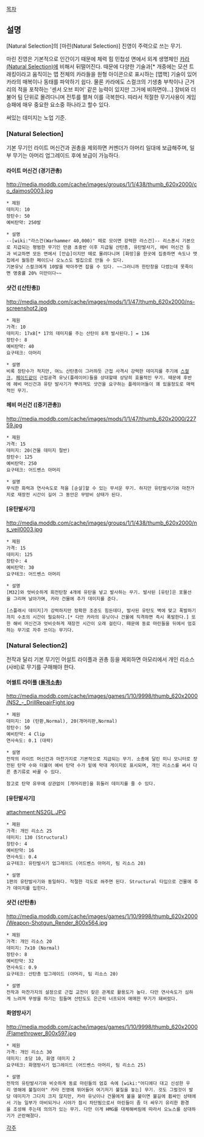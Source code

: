 [[목차]]
== 설명 ==
[Natural Selection]의 [마린(Natural Selection)] 진영이 주력으로 쓰는 무기.

마린 진영은 기본적으로 인간이기 때문에 체력 힘 민첩성 면에서 외계 생명체인 [[카라(Natural Selection)]]에 비해서 뒤떨어진다. 때문에 다양한 기술과[* 개중에는 모션 트래킹이라고 움직이는 맵 전체의 카라들을 원형 아이콘으로 표시하는 [맵핵] 기술이 있어 카라의 매복이나 동태를 파악하기 쉽다. 물론 카라에도 스컬크의 기생충 부착이나 근거리의 적을 포착하는 '센서 오브 피어' 같은 능력이 있지만 그거에 비하면야...] 장비와 더불어 팀 단위로 몰려다니며 전투를 펼쳐 이를 극복한다. 따라서 적절한 무기사용이 게임 승패에 매우 중요한 요소중 하나라고 할수 있다.

써있는 데미지는 노업 기준.
=== [Natural Selection] ===
기본 무기인 라이트 머신건과 권총을 제외하면 커멘더가 아머리 일대에 보급해주며, 일부 무기는 아머리 업그레이드 후에 보급이 가능하다.
==== 라이트 머신건 (경기관총) ====
http://media.moddb.com/cache/images/groups/1/1/438/thumb_620x2000/co_daimos0003.jpg

 * 제원
 데미지: 10
 장탄수: 50
 예비탄약: 250발

 * 설명
 --[wiki:"라스건(Warhammer 40,000)" 떼로 모이면 강력한 라스건]-- 리스폰시 기본으로 지급되는 평범한 무기인 만큼 초중반 이후 지급될 산탄총, 유탄발사기, 헤비 머신건 등과 비교하면 모든 면에서 [안습]이지만 떼로 몰려다니며 [화망]을 한곳에 집중하면 속도나 맷집에서 월등한 페이드나 오노스도 벌집으로 만들 수 있다.
 기본유닛 스컬크에게 10발을 박아주면 잡을 수 있다. ~~그러니까 한탄창을 다썼는데 못죽이면 명중률 20% 미만이다~~

==== 샷건 ([산탄총]) ====
http://media.moddb.com/cache/images/mods/1/1/47/thumb_620x2000/ns-screenshot2.jpg

 * 제원
 가격: 10
 데미지: 17x8[* 17의 데미지를 주는 산탄이 8개 발사된다.] = 136
 장탄수: 8
 예비탄약: 40
 요구테크: 아머리

 * 설명
 비록 장탄수가 적지만, 여느 산탄총이 그러하듯 근접 사격시 강력한 데미지를 주기에 [[스컬크]], [[페이드]]같이 근접공격 유닛(플레이어)들을 상대할때 상당히 효율적인 무기. 때문에 후반에 헤비 머신건과 유탄 발사기가 뿌려져도 샷건을 요구하는 플레이어들이 꽤 있을정도로 매력적인 무기.

==== 헤비 머신건 ([중기관총]) ====
http://media.moddb.com/cache/images/mods/1/1/47/thumb_620x2000/22759.jpg

 * 제원
 가격: 15
 데미지: 20(건물 데미지 절반)
 장탄수: 125
 예비탄약: 250
 요구테크: 어드벤스 아머리

 * 설명
 무식한 화력과 연사속도로 적을 [순살]할 수 있는 무서운 무기. 하지만 유탄발사기와 마찬가지로 재장전 시간이 길어 그 동안은 무방비 상태가 된다.

==== [유탄발사기] ====
http://media.moddb.com/cache/images/groups/1/1/438/thumb_620x2000/ns_veil0003.jpg

 * 제원
 가격: 15
 데미지: 125
 장탄수: 4 
 예비탄약: 30
 요구테크: 어드벤스 아머리

 * 설명
 [M32]와 엇비슷하게 회전탄창 4개에 유탄을 넣고 발사하는 무기. 발사된 [유탄]은 포물선을 그리며 날아가며, 카라 건물에 추가 데미지를 준다.

 [스플래시 데미지]가 강력하지만 정확한 조준도 힘든데다, 발사된 유탄도 벽에 맞고 폭발하기까지 수초의 시간이 필요하다.[* 다만 카라의 유닛이나 건물에 직격하면 즉시 폭발한다.] 또한 해비 머신건과 엇비슷하게 재장전 시간이 오래 걸린다. 때문에 동료 마린들을 뒤에서 엄호하는 무기로 자주 쓰이는 무기다.

=== [Natural Selection2] ===
전작과 달리 기본 무기인 어설트 라이플과 권총 등을 제외하면 아모리에서 개인 리소스(사비)로 무기를 구매해야 한다.
==== 어썰트 라이플 ([[돌격소총]]) ====
http://media.moddb.com/cache/images/games/1/10/9998/thumb_620x2000/NS2_-_DrillRepairFight.jpg

 * 제원
 데미지: 10 (탄환,Normal), 20(개머리판,Normal)
 장탄수: 50
 예비탄약: 4 Clip
 연사속도: 0.1 (대략)

 * 설명
 전작의 라이트 머신건과 마찬가지로 기본적으로 지급되는 무기. 소총에 달린 미니 모니터로 장전된 탄약 수와 더불어 예비 탄약 수가 밑에 막대 게이지로 표시되며, 개인 리소스를 써서 다른 총기류로 바꿀 수 있다.

 참고로 탄약 유무에 상관없이 [개머리판]을 휘둘러 데미지를 줄 수 있다.

==== [유탄발사기] ====
attachment:NS2GL.JPG

 * 제원
 가격: 개인 리소스 25
 데미지: 130 (Structural)
 장탄수: 4
 예비탄약: 16
 연사속도: 0.4
 요구테크: 유탄발사기 업그레이드 (어드벤스 아머리, 팀 리소스 20)

 * 설명
 1편의 유탄발사기와 동일하다. 적절한 각도로 쏴주면 된다. Structural 타입으로 건물에 추가 데미지를 입힌다.

==== 샷건 (산탄총) ====
http://media.moddb.com/cache/images/games/1/10/9998/thumb_620x2000/Weapon-Shotgun_Render_800x564.jpg

 * 제원
 가격: 개인 리소스 20
 데미지: 7x10 (Normal)
 장탄수: 8
 예비탄약: 32
 연사속도: 0.9
 요구테크: 산탄총 업그레이드 (아머리, 팀 리소스 20)

 * 설명
 전작과 마찬가지의 설정으로 근접 교전이 잦은 관계로 활용도가 높다. 다만 연사속도가 심하게 느려져 무쌍을 하기는 힘들며 산탄도도 은근히 너프되어 애매한 무기가 돼버렸다.

==== 화염방사기 ====
http://media.moddb.com/cache/images/games/1/10/9998/thumb_620x2000/Flamethrower_800x597.jpg

 * 제원
 가격: 개인 리소스 30
 데미지: 초당 10, 화염 데미지 2
 요구테크: 화염방사기 업그레이드 (어드벤스 아머리, 팀 리소스 25)

 * 설명
 전작의 유탄발사기와 비슷하게 동료 마린들의 엄호 속에 [wiki:"어디에다 대고 신성한 우리 영해에 불질이야" 카라 진영에 뛰어들어 여기저기 불질을 놓는] 무기. 것도 그럴것이 발당 데미지가 그다지 크지 않지만, 카라 유닛이나 건물에게 불을 붙이면 불길에 휩싸인 상태에서 기능 일부가 마비되거나 시야가 잠시 차단됨으로서 마린들이 좀 더 싸우기 유리한 환경을 조성해 주는데 의의가 있는 무기. 다만 이게 HMG를 대체해버림에 따라서 오노스를 상대하기가 곤란해졌다.
[[각주]]
